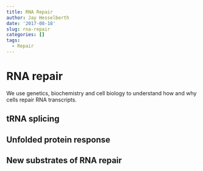 ```yaml
---
title: RNA Repair
author: Jay Hesselberth
date: '2017-08-18'
slug: rna-repair
categories: []
tags:
  - Repair
---
```


# RNA repair

We use genetics, biochemistry and cell biology to understand how and why cells repair RNA transcripts.

## tRNA splicing

## Unfolded protein response

## New substrates of RNA repair